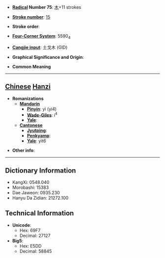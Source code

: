 * '''[[Wiktionary:Chinese radical index| Radical]] Number 75''': [[Wiktionary:Chinese radical index 木|木]]+11 strokes

* '''[[Wiktionary:Chinese total strokes index|Stroke number]]''': [[Wiktionary:Chinese total strokes index 15|15]]

* '''Stroke order''': 

* '''[[Wiktionary:Chinese four corner index|Four-Corner System]]''': 5590<sub>4</sub>

* '''[[Wiktionary:Chinese Cangjie index|Cangjie input]]''': 土戈木 (GID)

* '''Graphical Significance and Origin''': 

* '''Common Meaning'''

----

== [[Chinese]] [[Hanzi]] ==

* '''Romanizations'''
** '''[[Mandarin]]'''
*** '''[[Pinyin]]''': yì (yi4)
*** '''[[Wade-Giles]]''': i<sup>4</sup>
*** '''[[Yale]]''': 
** '''[[Cantonese]]'''
*** '''[[Jyutping]]''':
*** '''[[Penkyamp]]''': 
*** '''[[Yale]]''': yit6

* '''Other info''': 

----

== Dictionary Information ==

* KangXi: 0548.040
* Morobashi: 15383
* Dae Jaweon: 0935.230
* Hanyu Da Zidian: 21272.100

== Technical Information ==

* '''Unicode''':
** Hex: 69F7
** Decimal: 27127
* '''Big5''':
** Hex: E5DD
** Decimal: 58845